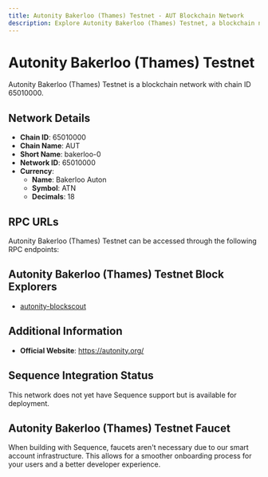```yaml
--- 
title: Autonity Bakerloo (Thames) Testnet - AUT Blockchain Network
description: Explore Autonity Bakerloo (Thames) Testnet, a blockchain network with chain ID 65010000. Learn about its native currency, Bakerloo Auton, and how to interact with the network.
---
```


# Autonity Bakerloo (Thames) Testnet

Autonity Bakerloo (Thames) Testnet is a blockchain network with chain ID 65010000.

## Network Details

- **Chain ID**: 65010000
- **Chain Name**: AUT
- **Short Name**: bakerloo-0
- **Network ID**: 65010000
- **Currency**: 
  - **Name**: Bakerloo Auton
  - **Symbol**: ATN
  - **Decimals**: 18

## RPC URLs

Autonity Bakerloo (Thames) Testnet can be accessed through the following RPC endpoints:



## Autonity Bakerloo (Thames) Testnet Block Explorers

- [autonity-blockscout](https://bakerloo.autonity.org)

## Additional Information

- **Official Website**: https://autonity.org/

## Sequence Integration Status

This network does not yet have Sequence support but is available for deployment.

## Autonity Bakerloo (Thames) Testnet Faucet

When building with Sequence, faucets aren't necessary due to our smart account infrastructure. This allows for a smoother onboarding process for your users and a better developer experience.
